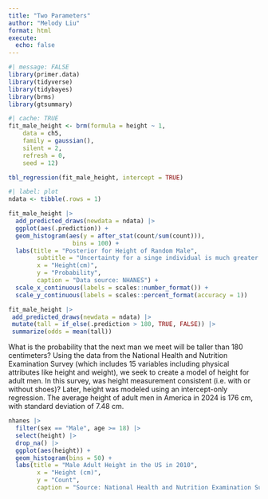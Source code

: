 ```yaml
---
title: "Two Parameters"
author: "Melody Liu"
format: html
execute: 
  echo: false
---
```


```r
#| message: FALSE
library(primer.data)
library(tidyverse)
library(tidybayes)
library(brms)
library(gtsummary)
```

```r
#| cache: TRUE
fit_male_height <- brm(formula = height ~ 1,
    data = ch5,
    family = gaussian(),
    silent = 2,
    refresh = 0, 
    seed = 12)
```

```r
tbl_regression(fit_male_height, intercept = TRUE)
```

```r
#| label: plot
ndata <- tibble(.rows = 1)

fit_male_height |>
  add_predicted_draws(newdata = ndata) |>
  ggplot(aes(.prediction)) +
  geom_histogram(aes(y = after_stat(count/sum(count))),
                  bins = 100) +
  labs(title = "Posterior for Height of Random Male",
        subtitle = "Uncertainty for a singe individual is much greater than for the expected value",
        x = "Height(cm)",
        y = "Probability",
        caption = "Data source: NHANES") +
  scale_x_continuous(labels = scales::number_format()) +
  scale_y_continuous(labels = scales::percent_format(accuracy = 1))
```

```r
fit_male_height |>
 add_predicted_draws(newdata = ndata) |>
 mutate(tall = if_else(.prediction > 180, TRUE, FALSE)) |>
 summarize(odds = mean(tall))
```

What is the probability that the next man we meet will be taller than 180 centimeters? Using the data from the National Health and Nutrition Examination Survey (which includes 15 variables including physical attributes like height and weight), we seek to create a model of height for adult men. In this survey, was height measurement consistent (i.e. with or without shoes)? Later, height was modeled using an intercept-only regression. The average height of adult men in America in 2024 is 176 cm, with standard deviation of 7.48 cm.

```r
nhanes |>
  filter(sex == "Male", age >= 18) |>
  select(height) |>
  drop_na() |>
  ggplot(aes(height)) +
  geom_histogram(bins = 50) +
  labs(title = "Male Adult Height in the US in 2010",
        x = "Height (cm)",
        y = "Count",
        caption = "Source: National Health and Nutrition Examination Survey")
```

